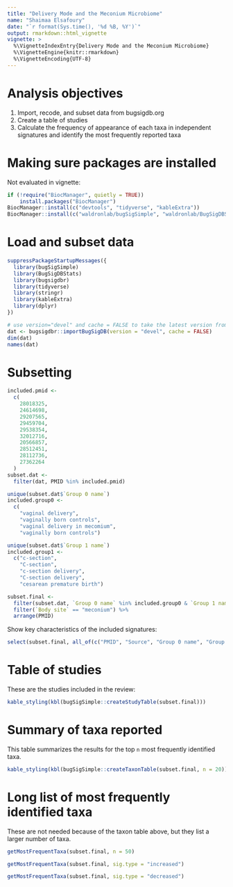 ```yaml
---
title: "Delivery Mode and the Meconium Microbiome"
name: "Shaimaa Elsafoury"
date: "`r format(Sys.time(), '%d %B, %Y')`"
output: rmarkdown::html_vignette
vignette: >
  %\VignetteIndexEntry{Delivery Mode and the Meconium Microbiome}
  %\VignetteEngine{knitr::rmarkdown}
  %\VignetteEncoding{UTF-8}
---
```



# Analysis objectives

1. Import, recode, and subset data from bugsigdb.org    
2. Create a table of studies
3. Calculate the frequency of appearance of each taxa in independent signatures and identify the most frequently reported taxa

# Making sure packages are installed

Not evaluated in vignette:
```r
if (!require("BiocManager", quietly = TRUE))
    install.packages("BiocManager")
BiocManager::install(c("devtools", "tidyverse", "kableExtra"))
BiocManager::install(c("waldronlab/bugSigSimple", "waldronlab/BugSigDBStats", "waldronlab/bugsigdbr"))
```

# Load and subset data

```r
suppressPackageStartupMessages({
  library(bugSigSimple)
  library(BugSigDBStats)
  library(bugsigdbr)
  library(tidyverse)
  library(stringr)
  library(kableExtra)
  library(dplyr)
})
```

```r
# use version="devel" and cache = FALSE to take the latest version from bugsigdb.org
dat <- bugsigdbr::importBugSigDB(version = "devel", cache = FALSE) 
dim(dat)
names(dat)
```

# Subsetting

```r
included.pmid <-
  c(
    28018325,
    24614698,
    29207565,
    29459704,
    29538354,
    32012716,
    20566857,
    28512451,
    28112736,
    27362264
  )
subset.dat <-
  filter(dat, PMID %in% included.pmid) 
```

```r
unique(subset.dat$`Group 0 name`)
included.group0 <-
  c(
    "vaginal delivery",
    "vaginally born controls",
    "vaginal delivery in mecomium",
    "vaginally born controls")
```

```r
unique(subset.dat$`Group 1 name`)
included.group1 <-
  c("c-section",
    "C-section",
    "c-section delivery",
    "C-section delivery", 
    "cesarean premature birth")
```


```r
subset.final <-
  filter(subset.dat, `Group 0 name` %in% included.group0 & `Group 1 name` %in% included.group1) %>%
  filter(`Body site` == "meconium") %>%
  arrange(PMID)
```
Show key characteristics of the included signatures:
```r
select(subset.final, all_of(c("PMID", "Source", "Group 0 name", "Group 1 name", "Abundance in Group 1")))
```

# Table of studies

These are the studies included in the review:
```r
kable_styling(kbl(bugSigSimple::createStudyTable(subset.final)))
```

# Summary of taxa reported

This table summarizes the results for the top `n` most frequently identified taxa.
```r
kable_styling(kbl(bugSigSimple::createTaxonTable(subset.final, n = 20)))
```


# Long list of most frequently identified taxa

These are not needed because of the taxon table above, but they list a larger number of taxa.

```r
getMostFrequentTaxa(subset.final, n = 50)
```

```r
getMostFrequentTaxa(subset.final, sig.type = "increased")
```

```r
getMostFrequentTaxa(subset.final, sig.type = "decreased")
```
